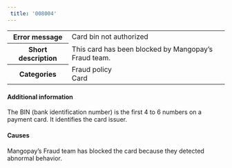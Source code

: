 ```yaml
---  
 title: '008004'  
---  
```

  
<table>
    <tbody>
        <tr>
            <th scope="row"><strong>Error message</strong></th>
            <td>Card bin not authorized</td>
        </tr>
        <tr>
            <th scope="row"><strong>Short description</strong></th>
            <td>This card has been blocked by Mangopay’s Fraud team.</td>
        </tr>
        <tr>
            <th scope="row"><strong>Categories</strong></th>
            <td>  
<div class="label">Fraud policy</div>  
<div class="label">Card</div>
</td>
        </tr>
    </tbody>
</table>  

#### Additional information  

The BIN (bank identification number) is the first 4 to 6 numbers on a payment card. It identifies the card issuer.  

#### Causes  

Mangopay’s Fraud team has blocked the card because they detected abnormal behavior.